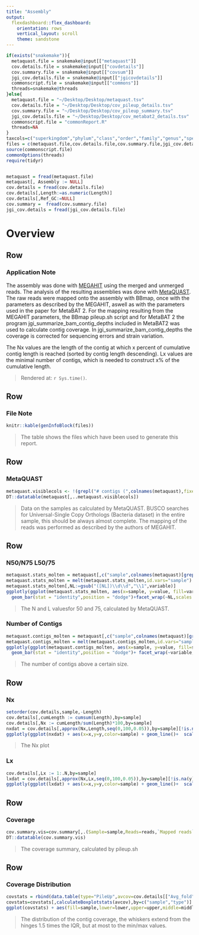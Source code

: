 ```yaml
---
title: "Assembly"
output: 
  flexdashboard::flex_dashboard:
    orientation: rows
    vertical_layout: scroll
    theme: sandstone
---
```


```r
if(exists("snakemake")){
  metaquast.file = snakemake@input[["metaquast"]]
  cov.details.file = snakemake@input[["covdetails"]]
  cov.summary.file = snakemake@input[["covsum"]]
  jgi_cov.details.file = snakemake@input[["jgicovdetails"]]
  commonscript.file = snakemake@input[["commons"]]
  threads=snakemake@threads
}else{
  metaquast.file = "~/Desktop/Desktop/metaquast.tsv"
  cov.details.file = "~/Desktop/Desktop/cov_pileup_details.tsv"
  cov.summary.file = "~/Desktop/Desktop/cov_pileup_summary.tsv"
  jgi_cov.details.file = "~/Desktop/Desktop/cov_metabat2_details.tsv"
  commonscript.file = "commonReport.R"
  threads=NA
}
taxcols=c("superkingdom","phylum","class","order","family","genus","species")
files = c(metaquast.file,cov.details.file,cov.summary.file,jgi_cov.details.file)
source(commonscript.file)
commonOptions(threads)
require(tidyr)


metaquast = fread(metaquast.file)
metaquast[, Assembly := NULL]
cov.details = fread(cov.details.file)
cov.details[,Length:=as.numeric(Length)]
cov.details[,Ref_GC:=NULL]
cov.summary =  fread(cov.summary.file)
jgi_cov.details = fread(jgi_cov.details.file)
```

Overview
=================

Row
--------------------------------------

### Application Note

The assembly was done with [MEGAHIT](https://github.com/voutcn/megahit) using the merged and unmerged reads. The analysis of the resulting assemblies was done with [MetaQUAST](http://quast.sf.net/metaquast). The raw reads were mapped onto the assembly with BBmap, once with the parameters as described by the MEGAHIT, aswell as with the parameters used in the paper for MetaBAT 2. For the mapping resulting from the MEGAHIT parameters, the BBmap pileup.sh script and for MetaBAT 2 the program jgi_summarize_bam_contig_depths included in MetaBAT2 was used to calculate contig coverage. In jgi_summarize_bam_contig_depths the coverage is corrected for sequencing errors and strain variation.

The Nx values are the length of the contig at which x percent of cumulative contig length is reached (sorted by contig length descending). Lx values are the minimal number of contigs, which is needed to construct x% of the cumulative length.



> Rendered at: `r Sys.time()`.

Row
--------------------------------------

### File Note

```r
knitr::kable(genInfoBlock(files))
```
> The table shows the files which have been used to generate this report.


Row
--------------------------------------


### MetaQUAST

```r
metaquast.visiblecols <- !(grepl("# contigs (",colnames(metaquast),fixed=T)|(grepl("Total length (",colnames(metaquast),fixed=T)))
DT::datatable(metaquast[,..metaquast.visiblecols])
```

> Data on the samples as calculated by MetaQUAST. BUSCO searches for Universal-Single Copy Orthologs (Bacteria dataset) in the entire sample, this should be always almost complete. The mapping of the reads was performed as described by the authors of MEGAHIT.

Row
-----------------------------------------------------------------------

### N50/N75 L50/75

```r
metaquast.stats_molten = metaquast[,c("sample",colnames(metaquast)[grepl("[NL]\\d\\d",colnames(metaquast))]),with=F]
metaquast.stats_molten = melt(metaquast.stats_molten,id.vars="sample")
metaquast.stats_molten[,NL:=gsub("([NL])\\d\\d","\\1",variable)]
ggplotly(ggplot(metaquast.stats_molten, aes(x=sample, y=value, fill=variable)) + 
  geom_bar(stat = "identity",position = "dodge")+facet_wrap(~NL,scales = "free_y")+theme(axis.text.x = element_text(angle = 33))+xlab("For L: number of contigs  For N: size of contig in bp") + xlab("Sample"))
```

> The N and L valuesfor 50 and 75, calculated by MetaQUAST.


### Number of Contigs
```r
metaquast.contigs_molten = metaquast[,c("sample",colnames(metaquast)[grepl("# contigs (",colnames(metaquast),fixed=T)]),with=F]
metaquast.contigs_molten = melt(metaquast.contigs_molten,id.vars="sample")
ggplotly(ggplot(metaquast.contigs_molten, aes(x=sample, y=value, fill=sample)) + scale_fill_brewer(palette = sample_palette) + 
  geom_bar(stat = "identity",position = "dodge")+ facet_wrap(~variable,scales = "free_y") + xlab("Sample") + ylab("Number of contigs")+theme(legend.position = "none")+theme(axis.text.x = element_text(angle = 33)))
```

> The number of contigs above a certain size.


Row
-----------------------------------------------------------------------

### Nx

```r
setorder(cov.details,sample,-Length)
cov.details[,cumLength := cumsum(Length),by=sample]
cov.details[,Nx := cumLength/sum(Length)*100,by=sample]
nxdat = cov.details[,approx(Nx,Length,seq(0,100,0.05)),by=sample][!is.na(y)]
ggplotly(ggplot(nxdat) + aes(x=x,y=y,color=sample) + geom_line()+  scale_x_reverse() + xlab("Nx") +ylab("Length of the contig in bp")+labs(color="Sample"))

```

> The Nx plot

### Lx

```r
cov.details[,Lx := 1:.N,by=sample]
lxdat = cov.details[,approx(Nx,Lx,seq(0,100,0.05)),by=sample][!is.na(y)]
ggplotly(ggplot(lxdat) + aes(x=x,y=y,color=sample) + geom_line()+  scale_x_reverse() + xlab("Lx") + ylab("Number of contigs")+labs(color="Sample")+scale_color_brewer(palette = sample_palette))

```

Row
-----------------------------------------------------------------------

### Coverage
```r
cov.summary.vis=cov.summary[,.(Sample=sample,Reads=reads,`Mapped reads`=mappedreads,`Mapped bases`=mappedbases,`Number of contigs`=refscaff,`Total Length`=refbases,`Mapped reads (%)`=round(percmapped,1),`Properly paired Reads`=round(percproperpairs,1),`Average coverage`=avcov,`Std. Dev. Coverage`=stddev,`Contigs with any coverage(%)`=round(scaffwithanycov,1),`Bases covered(%)`=round(refbasescov,1))]
DT::datatable(cov.summary.vis)
```

> The coverage summary, calculated by pileup.sh

Row
-----------------------------------------------------------------------

### Coverage Distribution

```r
covstats = rbind(data.table(type="PileUp",avcov=cov.details[["Avg_fold"]],sample=cov.details$sample),data.table(type="JGI",avcov=jgi_cov.details$totalAvgDepth,sample=jgi_cov.details$sample))
covstats=covstats[,calculateBoxplotstats(avcov),by=c("sample","type")]
ggplot(covstats) + aes(fill=sample,lower=lower,upper=upper,middle=middle,ymin=ymin,ymax=ymax,x=sample,group=interaction(sample,type)) + geom_boxplot(stat="identity") + facet_grid(cols=vars(type))+theme(legend.position = "none")+xlab("Sample")+ylab("Coverage")
```

> The distribution of the contig coverage, the whiskers extend from the hinges 1.5 times the IQR, but at most to the min/max values. 
